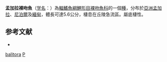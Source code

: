 {{Speciesbox 
| taxon = Psilorhynchus balitora
| image = Psilorhynchus balitora.jpg
| status = LC
| status_system = IUCN3.1
| authority =  [[弗朗西斯·布坎南-漢密爾頓|Hamilton]], 1882
| synonyms = *''Cyprinus balitora''<br /><small>Hamilton, 1822</small>
*''Psilorhynchus variegatus''<br /><small>McClelland, 1839</small>
}}
'''孟加拉裸吻魚'''（[[学名|学名]]：{{lang|la|'''''Psilorhynchus balitora'''''}}）為[[輻鰭魚綱|輻鰭魚綱]][[鯉形目|鯉形目]][[裸吻魚科|裸吻魚科]]的一個[[種|種]]，分布於[[亞洲|亞洲]][[孟加拉|孟加拉]]、[[尼泊爾|尼泊爾]]及[[緬甸|緬甸]]，體長可達5.6公分，棲息在丘陵急流區。屬底棲性。

==参考文献==
*{{FishBase_species|genus=Psilorhynchus|species=balitora|year=2011|month=12}}
{{Taxonbar|from=Q5298414}}

[[Category:裸吻魚屬|balitora]]
[[Category:1822年描述的魚類|P]]